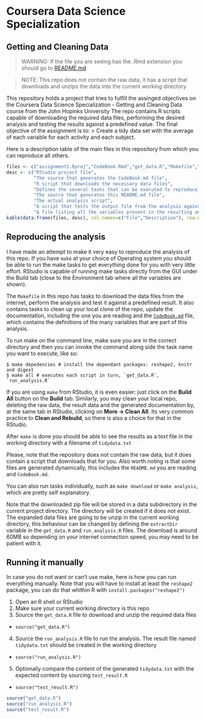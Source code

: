 # Coursera Data Science Specialization
## Getting and Cleaning Data
> WARNING: If the file you are seeing has the .Rmd extension you should go to [README.md](https://github.com/hlm/DS03-ProgrammingAssignment1/blob/master/README.md)


> NOTE: This repo does not contain the raw data, it has a script that downloads and unzips the data into the current working directory

This repository holds a project that tries to fulfill the assinged objectives on the 
Coursera Data Science Specialization - Getting and Cleaning Data course from the John Hopinks University
The repo contains R scripts capable of downloading the required data files, performing the desired analysis
and testing the results against a predefined value.
The final objective of the assignment is to:
> Create a tidy data set with the average of each variable for each activity and each subject.

Here is a description table of the main files in this repository from which you can reproduce all others.
```r
files <- c("assignment1.Rproj","CodeBook.Rmd","get_data.R","Makefile","README.Rmd","run_analysis.R","test_result.R","variables.txt" )
desc <- c("RStudio project file",
          "The source that generates the CodeBook.md file",
          "R script that downloads the necessary data files",
          "Defines the several tasks that can be executed to reproduce the analysis",
          "The source that generates this README.md file",
          "The actual analysis script",
          "A script that tests the output file from the analysis against an expected value",
          "A file listing all the variables present in the resulting analysis output")
kable(data.frame(files, desc), col.names=c("File","Description"), row.names=TRUE)
```

## Reproducing the analysis
I have made an attempt to make it very easy to reproduce the analysis of this repo. If you have `make` at 
your choice of Operating system you should be able to run the make tasks to get everything done for you with
very little effort. RStudio is capable of running make tasks directly from the GUI under the Build 
tab (close to the Environment tab where all the variables are shown).

The `Makefile` in this repo has tasks to download the data files from the internet, perform the analysis and
test it against a predefined result. It also contains tasks to clean up your local clone of the repo, 
update the documentation, including the one you are reading and the [`CodeBook.md`](https://github.com/hlm/DS03-ProgrammingAssignment1/blob/master/CodeBook.md) file, which contains the definitions of the many variables that are part of this analysis. 

To run make on the command line, make sure you are in the correct directory and then you can invoke the command along 
side the task name you want to execute, like so:

```shell
$ make depedencies # install the dependant packages: reshape2, knitr and digest
$ make all # executes each script in turn, `get_data.R`, `run_analysis.R`
```

If you are using `make` from RStudio, it is even easier: just click on the **Build All** button on the **Build** tab. Similarly,
you may clean your local repo, deleting the raw data, the result data and the generated documentation by, at the same tab in
RStudio, clicking on **More -> Clean All**. Its very common practice to **Clean and Rebuild**, so there is also
a choice for that in the RStudio.

After `make` is done you should be able to see the results as a text file in the working directory with a filename
of `tidydata.txt`

Please, note that the repository does not contain the raw data, but it does contain a script that downloads that for you. Also
worth noting is that some files are generated dynamically, this includes the `README.md` you are reading and `CodeBook.md`.

You can also run tasks individually, such as `make download` or `make analysis`, which are pretty self explanatory.

Note that the downloaded zip file will be stored in a data subdirectory in the current project directory. The directory will
be created if it does not exist. The expanded data files are going to be unzip in the current working directory, this behaviour
can be changed by defining the `extractDir` variable in the `get_data.R` and `run_analysis.R` files. The download is around 60MB
so depending on your internet connection speed, you may need to be patient with it.

## Running it manually
In case you do not want or can't use make, here is how you can run everything manually. Note that you will have to install
at least the `reshape2` package, you can do that whithin R with `install.packages("reshape2")`

1. Open an R shell or RStudio
2. Make sure your current working directory is this repo
3. Source the `get_data.R` file to download and unzip the required data files
  + `source("get_data.R")`
4. Source the `run_analysis.R` file to run the analysis. The result file named `tidydata.txt` should be created in the working directory
  + `source("run_analysis.R")`
5. Optionally compare the content of the generated `tidydata.txt` with the expected content by sourcing `test_result.R`
  + `source("test_result.R")`

```r
source("get_data.R")
source("run_analysis.R")
source("test_result.R")
```